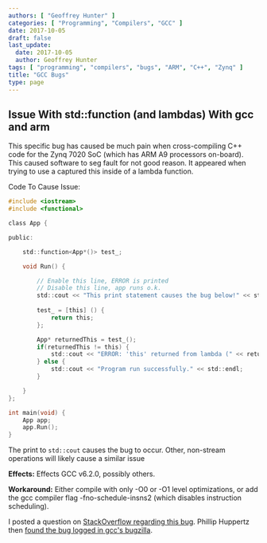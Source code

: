 ```yaml
---
authors: [ "Geoffrey Hunter" ]
categories: [ "Programming", "Compilers", "GCC" ]
date: 2017-10-05
draft: false
last_update:
  date: 2017-10-05
  author: Geoffrey Hunter
tags: [ "programming", "compilers", "bugs", "ARM", "C++", "Zynq" ]
title: "GCC Bugs"
type: page
---
```


## Issue With std::function (and lambdas) With gcc and arm

This specific bug has caused be much pain when cross-compiling C++ code for the Zynq 7020 SoC (which has ARM A9 processors on-board). This caused software to seg fault for not good reason. It appeared when trying to use a captured this inside of a lambda function.

Code To Cause Issue:

```c
#include <iostream>
#include <functional>

class App {

public:

    std::function<App*()> test_;

    void Run() {

        // Enable this line, ERROR is printed
        // Disable this line, app runs o.k.
        std::cout << "This print statement causes the bug below!" << std::endl;
        
        test_ = [this] () {
            return this;
        };

        App* returnedThis = test_();
        if(returnedThis != this) {
            std::cout << "ERROR: 'this' returned from lambda (" << returnedThis << ") is NOT the same as 'this' (" << this << ") !?!?!?!?!" << std::endl;
        } else {
            std::cout << "Program run successfully." << std::endl;
        }

    }
};

int main(void) {
    App app;
    app.Run();
}
```

The print to `std::cout` causes the bug to occur. Other, non-stream operations will likely cause a similar issue

**Effects:** Effects GCC v6.2.0, possibly others.

**Workaround:** Either compile with only -O0 or -O1 level optimizations, or add the gcc compiler flag -fno-schedule-insns2 (which disables instruction scheduling).

I posted a question on [StackOverflow regarding this bug](https://stackoverflow.com/questions/44830566/this-captured-by-lambda-is-incorrect-gcc-compiler-bug). Phillip Huppertz then [found the bug logged in gcc's bugzilla](https://gcc.gnu.org/bugzilla/show_bug.cgi?id=77686).
